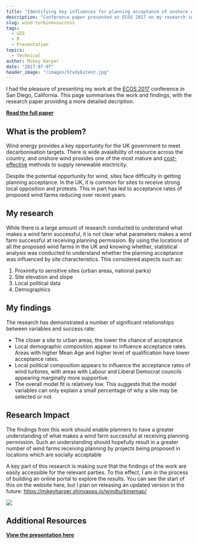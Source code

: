 ```yaml
---
title: "Identifying key influences for planning acceptance of onshore wind turbines"
description: "Conference paper presented at ECOS 2017 on my research into understanding why some wind farms are more successful than others."
slug: wind-turbine=success
tags:
  - GIS
  - R
  - Presentation
topics:
  - Technical
author: Mikey Harper
date: "2017-07-07"
header_image: "/images/StudyExtent.jpg"
---
```


I had the pleasure of presenting my work at the [ECOS 2017](http://www.ecosconference.org/) conference in San Diego, California. This page summarises the work and findings, with the research paper providing a more detailed decription. 

**[Read the full paper](https://eprints.soton.ac.uk/408181/)**

## What is the problem?

Wind energy provides a key opportunity for the UK government to meet decarbonisation targets. There is wide avaialbility of resource across the country, and onshore wind provides one of the most mature and [cost-effective](https://www.theguardian.com/environment/2015/oct/07/onshore-wind-farms-cheapest-form-of-uk-electricity-report-shows) methods to supply renewable electricity.

Despite the potential opportunity for wind, sites face difficulty in getting planning acceptance. In the UK, it is common for sites to receive strong local opposition and protests. This in part has led to acceptance rates of proposed wind farms reducing over recent years.

## My research

While there is a large amount of research conducted to understand what makes a wind farm successful, it is not clear what parameters makes a wind farm successful at receiving planning permission. By using the locations of all the proposed wind farms in the UK and knowing whether, statistical analysis was conducted to understand whether the planning acceptance was influenced by site characteristics. This considered aspects such as:

1. Proximity to sensitive sites (urban areas, national parks)
2. Site elevation and slope
3. Local political data
4. Demographics

## My findings

The research has demonstrated a number of significant relationships between variables and success rate:

- The closer a site to urban areas, the lower the chance of acceptance
- Local demographic composition appear to influence acceptance rates. Areas with higher Mean Age and higher level of qualification have lower acceptance rates.
- Local political composition appears to influence the acceptance rates of wind turbines, with areas with Labour and Liberal Democrat councils appearing marginally more supportive.
- The overall model fit is relatively low. This suggests that the model variables can only explain a small percentage of why a site may be selected or not. 

## Research Impact

The findings from this work should enable planners to have a greater understanding of what makes a wind farm successful at receiving planning permission. Such an understanding should hopefully result in a greater number of wind farms receiving planning by projects being proposed in locations which are socially acceptable

A key part of this research is making sure that the findings of the work are easily accessible for the relevant parties. To this effect, I am in the process of building an online portal to explore the results. You can see the start of this on the website here, but I plan on releasing an updated version in the future: [https://mikeyharper.shinyapps.io/windturbinemap/](https://mikeyharper.shinyapps.io/windturbinemap/)

![](https://github.com/mikey-harper/WindStatisticalAnalysis/blob/master/Presentation/figures/Dashboard.png?raw=true)

## Additional Resources

**[View the presentation here](http://rpubs.com/mikey1408/ECOS2017)**


